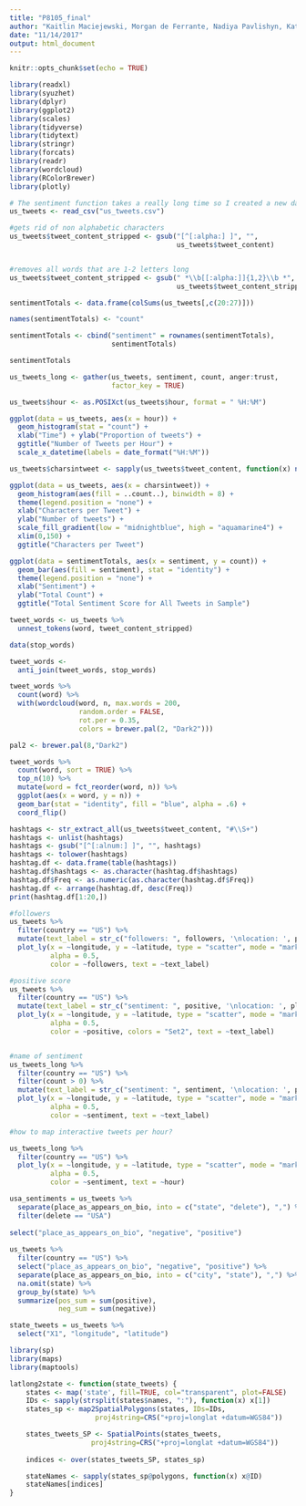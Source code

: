 ```yaml
---
title: "P8105_final"
author: "Kaitlin Maciejewski, Morgan de Ferrante, Nadiya Pavlishyn, Kathryn Addabbo, Peter Batten"
date: "11/14/2017"
output: html_document
---
```


```r
knitr::opts_chunk$set(echo = TRUE)
```

```r
library(readxl)
library(syuzhet)
library(dplyr)
library(ggplot2)
library(scales)
library(tidyverse)
library(tidytext)
library(stringr)
library(forcats)
library(readr)
library(wordcloud)
library(RColorBrewer)
library(plotly)
```

```r
# The sentiment function takes a really long time so I created a new data file so you don't have to run it
us_tweets <- read_csv("us_tweets.csv") 

#gets rid of non alphabetic characters  
us_tweets$tweet_content_stripped <- gsub("[^[:alpha:] ]", "",
                                         us_tweets$tweet_content) 


#removes all words that are 1-2 letters long
us_tweets$tweet_content_stripped <- gsub(" *\\b[[:alpha:]]{1,2}\\b *", " ",
                                         us_tweets$tweet_content_stripped) 
```

```r
sentimentTotals <- data.frame(colSums(us_tweets[,c(20:27)]))

names(sentimentTotals) <- "count"

sentimentTotals <- cbind("sentiment" = rownames(sentimentTotals),
                         sentimentTotals)

sentimentTotals

```


```r
us_tweets_long <- gather(us_tweets, sentiment, count, anger:trust, 
                         factor_key = TRUE)
```


```r
us_tweets$hour <- as.POSIXct(us_tweets$hour, format = " %H:%M")

ggplot(data = us_tweets, aes(x = hour)) +
  geom_histogram(stat = "count") +
  xlab("Time") + ylab("Proportion of tweets") +
  ggtitle("Number of Tweets per Hour") +
  scale_x_datetime(labels = date_format("%H:%M"))
```

```r
us_tweets$charsintweet <- sapply(us_tweets$tweet_content, function(x) nchar(x))

ggplot(data = us_tweets, aes(x = charsintweet)) +
  geom_histogram(aes(fill = ..count..), binwidth = 8) +
  theme(legend.position = "none") +
  xlab("Characters per Tweet") + 
  ylab("Number of tweets") + 
  scale_fill_gradient(low = "midnightblue", high = "aquamarine4") + 
  xlim(0,150) + 
  ggtitle("Characters per Tweet")
```

```r
ggplot(data = sentimentTotals, aes(x = sentiment, y = count)) +
  geom_bar(aes(fill = sentiment), stat = "identity") +
  theme(legend.position = "none") +
  xlab("Sentiment") + 
  ylab("Total Count") + 
  ggtitle("Total Sentiment Score for All Tweets in Sample")
```


```r
tweet_words <- us_tweets %>% 
  unnest_tokens(word, tweet_content_stripped)

data(stop_words)

tweet_words <-  
  anti_join(tweet_words, stop_words)

tweet_words %>%
  count(word) %>%
  with(wordcloud(word, n, max.words = 200, 
                 random.order = FALSE, 
                 rot.per = 0.35,  
                 colors = brewer.pal(2, "Dark2")))
```


```r
pal2 <- brewer.pal(8,"Dark2")

tweet_words %>% 
  count(word, sort = TRUE) %>% 
  top_n(10) %>% 
  mutate(word = fct_reorder(word, n)) %>% 
  ggplot(aes(x = word, y = n)) + 
  geom_bar(stat = "identity", fill = "blue", alpha = .6) + 
  coord_flip()
```

```r
hashtags <- str_extract_all(us_tweets$tweet_content, "#\\S+")
hashtags <- unlist(hashtags)
hashtags <- gsub("[^[:alnum:] ]", "", hashtags)
hashtags <- tolower(hashtags)
hashtag.df <- data.frame(table(hashtags))
hashtag.df$hashtags <- as.character(hashtag.df$hashtags)
hashtag.df$Freq <- as.numeric(as.character(hashtag.df$Freq))
hashtag.df <- arrange(hashtag.df, desc(Freq))
print(hashtag.df[1:20,])
```


```r

#followers
us_tweets %>%
  filter(country == "US") %>% 
  mutate(text_label = str_c("followers: ", followers, '\nlocation: ', place_as_appears_on_bio)) %>%
  plot_ly(x = ~longitude, y = ~latitude, type = "scatter", mode = "markers",
          alpha = 0.5, 
          color = ~followers, text = ~text_label)

#positive score
us_tweets %>%
  filter(country == "US") %>% 
  mutate(text_label = str_c("sentiment: ", positive, '\nlocation: ', place_as_appears_on_bio)) %>% 
  plot_ly(x = ~longitude, y = ~latitude, type = "scatter", mode = "markers",
          alpha = 0.5, 
          color = ~positive, colors = "Set2", text = ~text_label)


#name of sentiment
us_tweets_long %>%
  filter(country == "US") %>% 
  filter(count > 0) %>% 
  mutate(text_label = str_c("sentiment: ", sentiment, '\nlocation: ', place_as_appears_on_bio)) %>% 
  plot_ly(x = ~longitude, y = ~latitude, type = "scatter", mode = "markers",
          alpha = 0.5, 
          color = ~sentiment, text = ~text_label)
```


```r

#how to map interactive tweets per hour?

us_tweets_long %>%
  filter(country == "US") %>% 
  plot_ly(x = ~longitude, y = ~latitude, type = "scatter", mode = "markers",
          alpha = 0.5, 
          color = ~sentiment, text = ~hour)
```

```r
usa_sentiments = us_tweets %>%
  separate(place_as_appears_on_bio, into = c("state", "delete"), ",") %>%
  filter(delete == "USA") 
  
select("place_as_appears_on_bio", "negative", "positive")
  
us_tweets %>%
  filter(country == "US") %>%
  select("place_as_appears_on_bio", "negative", "positive") %>%
  separate(place_as_appears_on_bio, into = c("city", "state"), ",") %>%
  na.omit(state) %>%
  group_by(state) %>%
  summarize(pos_sum = sum(positive),
            neg_sum = sum(negative))

state_tweets = us_tweets %>%
  select("X1", "longitude", "latitude") 

library(sp)
library(maps)
library(maptools)

latlong2state <- function(state_tweets) {
    states <- map('state', fill=TRUE, col="transparent", plot=FALSE)
    IDs <- sapply(strsplit(states$names, ":"), function(x) x[1])
    states_sp <- map2SpatialPolygons(states, IDs=IDs,
                     proj4string=CRS("+proj=longlat +datum=WGS84"))

    states_tweets_SP <- SpatialPoints(states_tweets, 
                    proj4string=CRS("+proj=longlat +datum=WGS84"))
    
    indices <- over(states_tweets_SP, states_sp)

    stateNames <- sapply(states_sp@polygons, function(x) x@ID)
    stateNames[indices]
}

```
